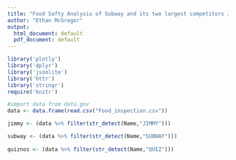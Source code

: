 ```yaml
---
title: "Food Safty Analysis of Subway and its two largest competitors Jimmy Johns and Quiznos"
author: "Ethan McGregor"
output:
  html_document: default
  pdf_document: default
---
```



```r

library('plotly')
library('dplyr')
library('jsonlite')
library('httr')
library('stringr')
require('knitr')

#import data from data.gov
data <- data.frame(read.csv("Food_inspection.csv"))

```

```r

jimmy <- (data %>% filter(str_detect(Name,"JIMMY")))

subway <- (data %>% filter(str_detect(Name,"SUBWAY")))
                          
quiznos <- (data %>% filter(str_detect(Name,"QUIZ")))
```
